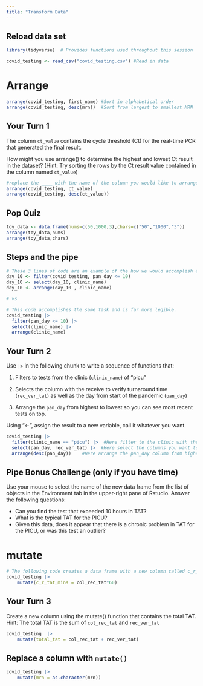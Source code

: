 ```yaml
---
title: "Transform Data"
---
```


## Reload data set

```r
library(tidyverse)  # Provides functions used throughout this session

covid_testing <- read_csv("covid_testing.csv") #Read in data
```


# Arrange

```r
arrange(covid_testing, first_name) #Sort in alphabetical order
arrange(covid_testing, desc(mrn))  #Sort from largest to smallest MRN
```

## Your Turn 1

The column `ct_value` contains the cycle threshold (Ct) for the real-time PCR that generated the final result.

How might you use arrange() to determine the highest and lowest Ct result in the dataset? (Hint: Try sorting the rows by the Ct result value contained in the column named `ct_value`) 

```r
#replace the ____ with the name of the column you would like to arrange the dataframe by.
arrange(covid_testing, ct_value)
arrange(covid_testing, desc(ct_value))
```


## Pop Quiz

```r
toy_data <- data.frame(nums=c(50,1000,3),chars=c("50","1000","3"))
arrange(toy_data,nums)
arrange(toy_data,chars)
```

## Steps and the pipe

```r
# These 3 lines of code are an example of the how we would accomplish a multi-step analysis based on what we've learned so far. 
day_10 <- filter(covid_testing, pan_day <= 10)
day_10 <- select(day_10, clinic_name)
day_10 <- arrange(day_10 , clinic_name)

# vs

# This code accomplishes the same task and is far more legible. 
covid_testing |> 
  filter(pan_day <= 10) |> 
  select(clinic_name) |> 
  arrange(clinic_name)
```

## Your Turn 2

Use `|>` in the following chunk to write a sequence of functions that: 

1. Filters to tests from the clinic (`clinic_name`) of "picu"

2. Selects the column with the receive to verify turnaround time (`rec_ver_tat`) as well as the day from start of the pandemic (`pan_day`)

3. Arrange the `pan_day` from highest to lowest so you can see most recent tests on top.

Using "<-", assign the result to a new variable, call it whatever you want.

```r
covid_testing |>  
  filter(clinic_name == "picu") |>  #Here filter to the clinic with the name "picu"
  select(pan_day, rec_ver_tat) |>  #Here select the columns you want to keep
  arrange(desc(pan_day))    #Here arrange the pan_day column from highest to lowest (HINT: See the arrange section of this file to see how to use the desc() function)
```


## Pipe Bonus Challenge (only if you have time)

Use your mouse to select the name of the new data frame from the list of objects in the Environment tab in the upper-right pane of Rstudio. Answer the following questions:

- Can you find the test that exceeded 10 hours in TAT?
- What is the typical TAT for the PICU?
- Given this data, does it appear that there is a chronic problem in TAT for the PICU, or was this test an outlier?


# mutate

```r
# The following code creates a data frame with a new column called c_r_tat_mins which contains the collect to receive TAT quantified in minutes.
covid_testing |>
	mutate(c_r_tat_mins = col_rec_tat*60)
```

## Your Turn 3

Create a new column using the mutate() function that contains the total TAT. 
Hint: The total TAT is the sum of `col_rec_tat` and `rec_ver_tat`

```r
covid_testing  |> 
	mutate(total_tat = col_rec_tat + rec_ver_tat)
```

## Replace a column with `mutate()`

```r
covid_testing |> 
	mutate(mrn = as.character(mrn))
```

